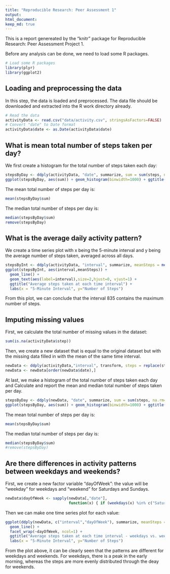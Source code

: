 ---
title: "Reproducible Research: Peer Assessment 1"
output: 
html_document:
keep_md: true
---

This is a report genereated by the "knitr" package for Reproducible Research: Peer Assessment Project 1. 

Before any analysis can be done, we need to load some R packages.

```{r}
# Load some R packages
library(plyr)
library(ggplot2)
```

## Loading and preprocessing the data

In this step, the data is loaded and preprocessed. The data file should be downloaded and extracted into the R work directory already.

```{r}
# Read the data
activityData <- read.csv("data/activity.csv", stringsAsFactors=FALSE)
# Convert "date" to Date format
activityData$date <- as.Date(activityData$date)
```

## What is mean total number of steps taken per day?

We first create a histogram for the total number of steps taken each day:

```{r}
stepsByDay <- ddply(activityData, "date", summarize, sum = sum(steps, na.rm=TRUE))
ggplot(stepsByDay, aes(sum)) + geom_histogram(binwidth=1000) + ggtitle("Total steps taken per day")
```

The mean total number of steps per day is:
```{r}
mean(stepsByDay$sum)
```

The median total number of steps per day is:
```{r}
median(stepsByDay$sum)
remove(stepsByDay)
```

## What is the average daily activity pattern?

We create a time series plot with x being the 5-minute interval and y being the average number of steps taken, averaged across all days.

```{r}
stepsByInt <- ddply(activityData, "interval", summarize, meanSteps = mean(steps, na.rm=TRUE))
ggplot(stepsByInt, aes(interval,meanSteps)) + 
  geom_line() + 
  geom_text(aes(label=interval),size=2,hjust=0, vjust=1) +
  ggtitle("Average steps taken at each time interval") +
  labs(x = "5-Minute Interval", y="Number of Steps")
```

From this plot, we can conclude that the interval 835 contains the maximum number of steps.

## Imputing missing values

First, we calculate the total number of missing values in the dataset:

```{r}
sum(is.na(activityData$step))
```

Then, we create a new dataset that is equal to the original dataset but with the missing data filled in with the mean of the same time interval.

```{r}
newData <- ddply(activityData,"interval", transform, steps = replace(steps, is.na(steps), mean(steps, na.rm = TRUE)))
newData <- newData[order(newData$date),]
```

At last, we make a histogram of the total number of steps taken each day and Calculate and report the mean and median total number of steps taken per day.

```{r}
stepsByDay <- ddply(newData, "date", summarize, sum = sum(steps, na.rm=TRUE))
ggplot(stepsByDay, aes(sum)) + geom_histogram(binwidth=1000) + ggtitle("Total steps taken per day (with filled-in values for NA)")
```

The mean total number of steps per day is:
```{r}
mean(stepsByDay$sum)
```

The median total number of steps per day is:
```{r}
median(stepsByDay$sum)
#remove(stepsByDay)
```

## Are there differences in activity patterns between weekdays and weekends?

First, we create a new factor variable "dayOfWeek": the value will be "weekday" for weekdays and "weekend" for Saturdays and Sundays.

```{r}
newData$dayOfWeek <- sapply(newData[,"date"],
                            function(x) { if (weekdays(x) %in% c("Saturday","Sunday")) {"weekend"} else {"weekday"} })
```

Then we can make one time series plot for each value:
```{r}
ggplot(ddply(newData, c("interval","dayOfWeek"), summarize, meanSteps = mean(steps, na.rm=TRUE)), aes(interval,meanSteps)) + 
  geom_line() + 
  facet_wrap(~dayOfWeek, ncol=1) +
  ggtitle("Average steps taken at each time interval - weekdays vs. weekends") +
  labs(x = "5-Minute Interval", y="Number of Steps")
```

From the plot above, it can be clearly seen that the patterns are different for weekdays and weekends. For weekdays, there is a peak in the early morning, whereas the steps are more evenly distributed through the deay for weekends.